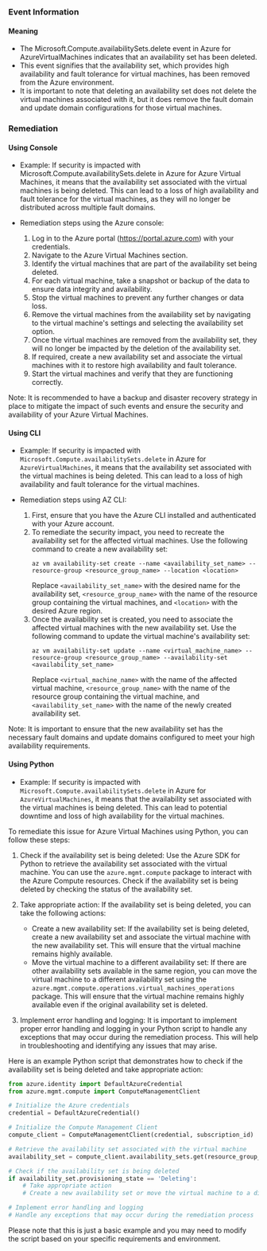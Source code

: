 
### Event Information

#### Meaning

- The Microsoft.Compute.availabilitySets.delete event in Azure for AzureVirtualMachines indicates that an availability set has been deleted.
- This event signifies that the availability set, which provides high availability and fault tolerance for virtual machines, has been removed from the Azure environment.
- It is important to note that deleting an availability set does not delete the virtual machines associated with it, but it does remove the fault domain and update domain configurations for those virtual machines.

### Remediation

#### Using Console

- Example: If security is impacted with Microsoft.Compute.availabilitySets.delete in Azure for Azure Virtual Machines, it means that the availability set associated with the virtual machines is being deleted. This can lead to a loss of high availability and fault tolerance for the virtual machines, as they will no longer be distributed across multiple fault domains.

- Remediation steps using the Azure console:
  1. Log in to the Azure portal (https://portal.azure.com) with your credentials.
  2. Navigate to the Azure Virtual Machines section.
  3. Identify the virtual machines that are part of the availability set being deleted.
  4. For each virtual machine, take a snapshot or backup of the data to ensure data integrity and availability.
  5. Stop the virtual machines to prevent any further changes or data loss.
  6. Remove the virtual machines from the availability set by navigating to the virtual machine's settings and selecting the availability set option.
  7. Once the virtual machines are removed from the availability set, they will no longer be impacted by the deletion of the availability set.
  8. If required, create a new availability set and associate the virtual machines with it to restore high availability and fault tolerance.
  9. Start the virtual machines and verify that they are functioning correctly.

Note: It is recommended to have a backup and disaster recovery strategy in place to mitigate the impact of such events and ensure the security and availability of your Azure Virtual Machines.

#### Using CLI

- Example: If security is impacted with `Microsoft.Compute.availabilitySets.delete` in Azure for `AzureVirtualMachines`, it means that the availability set associated with the virtual machines is being deleted. This can lead to a loss of high availability and fault tolerance for the virtual machines.

- Remediation steps using AZ CLI:
  1. First, ensure that you have the Azure CLI installed and authenticated with your Azure account.
  2. To remediate the security impact, you need to recreate the availability set for the affected virtual machines. Use the following command to create a new availability set:
     ```
     az vm availability-set create --name <availability_set_name> --resource-group <resource_group_name> --location <location>
     ```
     Replace `<availability_set_name>` with the desired name for the availability set, `<resource_group_name>` with the name of the resource group containing the virtual machines, and `<location>` with the desired Azure region.
  3. Once the availability set is created, you need to associate the affected virtual machines with the new availability set. Use the following command to update the virtual machine's availability set:
     ```
     az vm availability-set update --name <virtual_machine_name> --resource-group <resource_group_name> --availability-set <availability_set_name>
     ```
     Replace `<virtual_machine_name>` with the name of the affected virtual machine, `<resource_group_name>` with the name of the resource group containing the virtual machine, and `<availability_set_name>` with the name of the newly created availability set.

Note: It is important to ensure that the new availability set has the necessary fault domains and update domains configured to meet your high availability requirements.

#### Using Python

- Example: If security is impacted with `Microsoft.Compute.availabilitySets.delete` in Azure for `AzureVirtualMachines`, it means that the availability set associated with the virtual machines is being deleted. This can lead to potential downtime and loss of high availability for the virtual machines.

To remediate this issue for Azure Virtual Machines using Python, you can follow these steps:

1. Check if the availability set is being deleted: Use the Azure SDK for Python to retrieve the availability set associated with the virtual machine. You can use the `azure.mgmt.compute` package to interact with the Azure Compute resources. Check if the availability set is being deleted by checking the status of the availability set.

2. Take appropriate action: If the availability set is being deleted, you can take the following actions:
   - Create a new availability set: If the availability set is being deleted, create a new availability set and associate the virtual machine with the new availability set. This will ensure that the virtual machine remains highly available.
   - Move the virtual machine to a different availability set: If there are other availability sets available in the same region, you can move the virtual machine to a different availability set using the `azure.mgmt.compute.operations.virtual_machines_operations` package. This will ensure that the virtual machine remains highly available even if the original availability set is deleted.

3. Implement error handling and logging: It is important to implement proper error handling and logging in your Python script to handle any exceptions that may occur during the remediation process. This will help in troubleshooting and identifying any issues that may arise.

Here is an example Python script that demonstrates how to check if the availability set is being deleted and take appropriate action:

```python
from azure.identity import DefaultAzureCredential
from azure.mgmt.compute import ComputeManagementClient

# Initialize the Azure credentials
credential = DefaultAzureCredential()

# Initialize the Compute Management Client
compute_client = ComputeManagementClient(credential, subscription_id)

# Retrieve the availability set associated with the virtual machine
availability_set = compute_client.availability_sets.get(resource_group_name, availability_set_name)

# Check if the availability set is being deleted
if availability_set.provisioning_state == 'Deleting':
    # Take appropriate action
    # Create a new availability set or move the virtual machine to a different availability set

# Implement error handling and logging
# Handle any exceptions that may occur during the remediation process
```

Please note that this is just a basic example and you may need to modify the script based on your specific requirements and environment.

